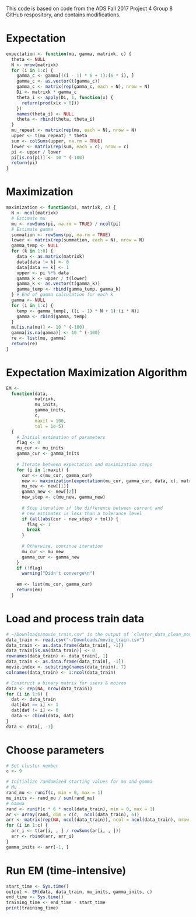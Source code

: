 This code is based on code from the ADS Fall 2017 Project 4 Group 8 GitHub respository, and contains modifications.

# Expectation
```r
expectation <- function(mu, gamma, matrixk, c) {
  theta <- NULL
  N <- nrow(matrixk)
  for (i in 1:c) {
    gamma_c <- gamma[((i - 1) * 6 + 1):(6 * i), ]
    gamma_c <- as.vector(t(gamma_c))
    gamma_c <- matrix(rep(gamma_c, each = N), nrow = N)
    Di <- matrixk * gamma_c
    theta_i <- apply(Di, 1, function(x) {
      return(prod(x[x > 0]))
    })
    names(theta_i) <- NULL
    theta <- rbind(theta, theta_i)
  }
  mu_repeat <- matrix(rep(mu, each = N), nrow = N)
  upper <- t(mu_repeat) * theta
  sum <- colSums(upper, na.rm = TRUE)
  lower <- matrix(rep(sum, each = c), nrow = c)
  pi <- upper / lower
  pi[is.na(pi)] <- 10 ^ (-100)
  return(pi)
}
```

# Maximization
```r
maximization <- function(pi, matrixk, c) {
  N <- ncol(matrixk)
  # Estimate mu
  mu <- rowSums(pi, na.rm = TRUE) / ncol(pi)
  # Estimate gamma
  summation <- rowSums(pi, na.rm = TRUE)
  lower <- matrix(rep(summation, each = N), nrow = N)
  gamma_temp <- NULL
  for (k in 1:6) {
    data <- as.matrix(matrixk)
    data[data != k] <- 0
    data[data == k] <- 1
    upper <- pi %*% data
    gamma_k <- upper / t(lower)
    gamma_k <- as.vector(t(gamma_k))
    gamma_temp <- rbind(gamma_temp, gamma_k)
  } # End of gamma calculation for each k
  gamma <- NULL
  for (i in 1:c) {
    temp <- gamma_temp[, ((i - 1) * N + 1):(i * N)]
    gamma <- rbind(gamma, temp)
  }
  mu[is.na(mu)] <- 10 ^ (-100)
  gamma[is.na(gamma)] <- 10 ^ (-100)
  re <- list(mu, gamma)
  return(re)
}
```

# Expectation Maximization Algorithm
```r
EM <-
  function(data,
           matrixk,
           mu_inits,
           gamma_inits,
           c,
           maxit = 100,
           tol = 1e-5)
  {
    # Initial estimation of parameters
    flag <- 0
    mu_cur <- mu_inits
    gamma_cur <- gamma_inits
    
    # Iterate between expectation and maximization steps
    for (i in 1:maxit) {
      cur <- c(mu_cur, gamma_cur)
      new <- maximization(expectation(mu_cur, gamma_cur, data, c), matrixk, c)
      mu_new <- new[[1]]
      gamma_new <- new[[2]]
      new_step <- c(mu_new, gamma_new)
      
      # Stop iteration if the difference between current and 
      # new estimates is less than a tolerance level
      if (all(abs(cur - new_step) < tol)) {
        flag <- 1
        break
      }
      
      # Otherwise, continue iteration
      mu_cur <- mu_new
      gamma_cur <- gamma_new
    }
    if (!flag)
      warning("Didn't converge\n")
    
    em <- list(mu_cur, gamma_cur)
    return(em)
  }
```

# Load and process train data
```r
# ~/Downloads/movie_train.csv" is the output of `cluster_data_clean_movie.Rmd`.
data_train <- read.csv("~/Downloads/movie_train.csv")
data_train <- as.data.frame(data_train[, -1])
data_train[is.na(data_train)] <- 0
rownames(data_train) <- data_train[, 1]
data_train <- as.data.frame(data_train[, -1])
movie.index <- substring(names(data_train), 7)
colnames(data_train) <- 1:ncol(data_train)

# Construct a binary matrix for users & moives
data <- rep(NA, nrow(data_train))
for (i in 1:6) {
  dat <- data_train
  dat[dat == i] <- 1
  dat[dat != i] <- 0
  data <- cbind(data, dat)
}
data <- data[, -1]
```

# Choose parameters
```r
# Set cluster number
c <- 9

# Initialize randomized starting values for mu and gamma
# Mu
rand_mu <- runif(c, min = 0, max = 1)
mu_inits <- rand_mu / sum(rand_mu)
# Gamma
rand <- runif(c * 6 * ncol(data_train), min = 0, max = 1)
ar <- array(rand, dim = c(c,  ncol(data_train), 6))
arr <- matrix(rep(NA, ncol(data_train)), ncol = ncol(data_train), nrow = 1)
for (i in 1:c) {
  arr_i <- t(ar[i, , ] / rowSums(ar[i, , ]))
  arr <- rbind(arr, arr_i)
}
gamma_inits <- arr[-1, ]
```

# Run EM (time-intensive)
```r
start_time <- Sys.time()
output <- EM(data, data_train, mu_inits, gamma_inits, c)
end_time <- Sys.time()
training_time <- end_time - start_time
print(training_time)
```